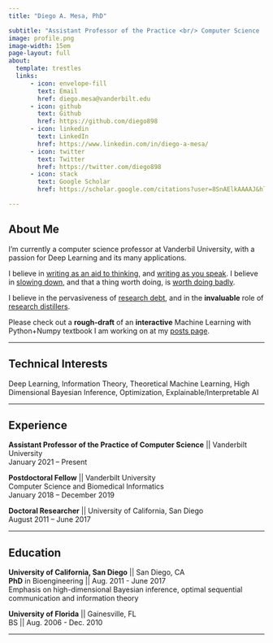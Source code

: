 ```yaml
---
title: "Diego A. Mesa, PhD"

subtitle: "Assistant Professor of the Practice <br/> Computer Science || Vanderbilt University"
image: profile.png
image-width: 15em
page-layout: full
about:
  template: trestles
  links:
      - icon: envelope-fill
        text: Email
        href: diego.mesa@vanderbilt.edu
      - icon: github
        text: Github
        href: https://github.com/diego898
      - icon: linkedin
        text: LinkedIn
        href: https://www.linkedin.com/in/diego-a-mesa/
      - icon: twitter
        text: Twitter
        href: https://twitter.com/diego898
      - icon: stack
        text: Google Scholar
        href: https://scholar.google.com/citations?user=8SnAElkAAAAJ&hl=en

---
```


## About Me
I'm currently a computer science professor at Vanderbil University, with a passion for Deep Learning and its many applications.

I believe in [writing as an aid to thinking](http://www.paulgraham.com/essay.html), and [writing as you speak](http://www.paulgraham.com/talk.html). I believe in [slowing down](https://lareviewofbooks.org/article/in-praise-of-slowness/), and that a thing worth doing, is [worth doing badly](http://www.chesterton.org/a-thing-worth-doing/). 

I believe in the pervasiveness of [research debt](http://distill.pub/2017/research-debt/), and in the **invaluable** role of [research distillers](http://distill.pub/2017/research-debt/).

Please check out a **rough-draft** of an **interactive** Machine Learning with Python+Numpy textbook I am working on at my [posts page](posts.qmd).

---

## Technical Interests
Deep Learning, Information Theory, Theoretical Machine Learning, High Dimensional Bayesian Inference, Optimization, Explainable/Interpretable AI

---

## Experience
**Assistant Professor of the Practice of Computer Science** || Vanderbilt University
<br/>
January 2021 – Present 



**Postdoctoral Fellow** || Vanderbilt University
<br/>
Computer Science and Biomedical Informatics
<br/>
January 2018 – December 2019



**Doctoral Researcher** || University of California, San Diego 
<br/>
August 2011 – June 2017

---

## Education
**University of California, San Diego** || San Diego, CA
<br/>
**PhD** in Bioengineering || Aug. 2011 - June 2017
<br/>
Emphasis on high-dimensional Bayesian inference, optimal sequential communication and information theory


**University of Florida** || Gainesville, FL
<br/>
BS || Aug. 2006 - Dec. 2010

---
